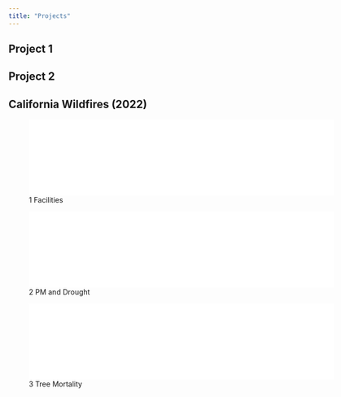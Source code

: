 ```yaml
---
title: "Projects"
---
```


## Project 1

## Project 2

## California Wildfires (2022)

![1 Facilities](images/1%20Facilities.pdf){ width=600px }

![2 PM and Drought](images/2%20PM%20and%20Drought.pdf){ width=600px }

![3 Tree Mortality](images/3%20Tree%20Mortality.pdf){ width=600px }